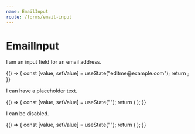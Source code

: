```yaml
---
name: EmailInput
route: /forms/email-input
---
```



# EmailInput

I am an input field for an email address.

<Playground>
  {() => {
    const [value, setValue] = useState("editme@example.com");
    return <EmailInput value={value} onChange={setValue} />;
  }}
</Playground>

I can have a placeholder text.

<Playground>
  {() => {
    const [value, setValue] = useState("");
    return (
      <EmailInput
        placeholder="editme@example.com"
        value={value}
        onChange={setValue}
      />
    );
  }}
</Playground>

I can be disabled.

<Playground>
  {() => {
    const [value, setValue] = useState("");
    return (
      <EmailInput
        isDisabled
        placeholder="I cannot be edited"
        value={value}
        onChange={setValue}
      />
    );
  }}
</Playground>
